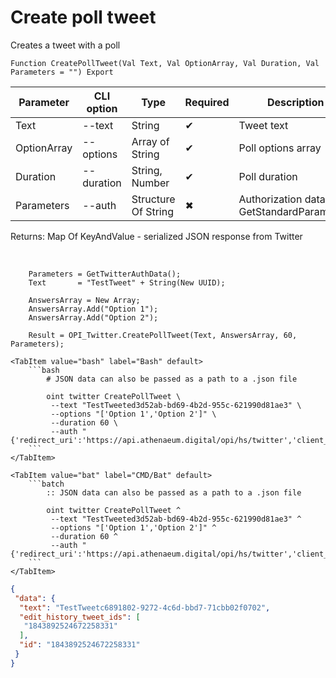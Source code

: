 ﻿---
sidebar_position: 6
---


# Create poll tweet
 Creates a tweet with a poll



`Function CreatePollTweet(Val Text, Val OptionArray, Val Duration, Val Parameters = "") Export`

  | Parameter | CLI option | Type | Required | Description |
  |-|-|-|-|-|
  | Text | --text | String | &#x2714; | Tweet text |
  | OptionArray | --options | Array of String | &#x2714; | Poll options array |
  | Duration | --duration | String, Number | &#x2714; | Poll duration |
  | Parameters | --auth | Structure Of String | &#x2716; | Authorization data. See GetStandardParameters |

  
  Returns:  Map Of KeyAndValue - serialized JSON response from Twitter

<br/>




```bsl title="1C:Enterprise/OneScript code example"
    Parameters = GetTwitterAuthData();
    Text       = "TestTweet" + String(New UUID);

    AnswersArray = New Array;
    AnswersArray.Add("Option 1");
    AnswersArray.Add("Option 2");

    Result = OPI_Twitter.CreatePollTweet(Text, AnswersArray, 60, Parameters);
```
 

 <Tabs>
  
    <TabItem value="bash" label="Bash" default>
        ```bash
            # JSON data can also be passed as a path to a .json file
            
            oint twitter CreatePollTweet \
             --text "TestTweeted3d52ab-bd69-4b2d-955c-621990d81ae3" \
             --options "['Option 1','Option 2']" \
             --duration 60 \
             --auth "{'redirect_uri':'https://api.athenaeum.digital/opi/hs/twitter','client_id':'***','client_secret':'***','access_token':'***','refresh_token':'***','oauth_token':'***','oauth_token_secret':'***','oauth_consumer_key':'***','oauth_consumer_secret':'***'}"
        ```
    </TabItem>
  
    <TabItem value="bat" label="CMD/Bat" default>
        ```batch
            :: JSON data can also be passed as a path to a .json file
            
            oint twitter CreatePollTweet ^
             --text "TestTweeted3d52ab-bd69-4b2d-955c-621990d81ae3" ^
             --options "['Option 1','Option 2']" ^
             --duration 60 ^
             --auth "{'redirect_uri':'https://api.athenaeum.digital/opi/hs/twitter','client_id':'***','client_secret':'***','access_token':'***','refresh_token':'***','oauth_token':'***','oauth_token_secret':'***','oauth_consumer_key':'***','oauth_consumer_secret':'***'}"
        ```
    </TabItem>
</Tabs>


```json title="Result"
{
 "data": {
  "text": "TestTweetc6891802-9272-4c6d-bbd7-71cbb02f0702",
  "edit_history_tweet_ids": [
   "1843892524672258331"
  ],
  "id": "1843892524672258331"
 }
}
```
